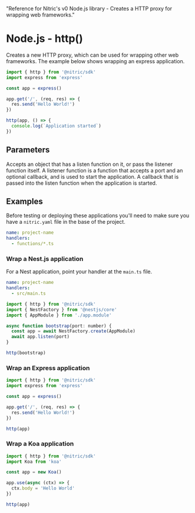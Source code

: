   "Reference for Nitric's v0 Node.js library - Creates a HTTP proxy for wrapping web frameworks."

# Node.js - http()

Creates a new HTTP proxy, which can be used for wrapping other web frameworks. The example below shows wrapping an express application.

```javascript
import { http } from '@nitric/sdk'
import express from 'express'

const app = express()

app.get('/', (req, res) => {
  res.send('Hello World!')
})

http(app, () => {
  console.log(`Application started`)
})
```

## Parameters

<Properties>
  <Property
    name="app"
    required
    type="NodeApplication | (port: number, callback?: () => void)"
  >
    Accepts an object that has a listen function on it, or pass the listener
    function itself. A listener function is a function that accepts a port and
    an optional callback, and is used to start the application.
  </Property>
  <Property name="callback" type="() => void">
    A callback that is passed into the listen function when the application is
    started.
  </Property>
</Properties>

## Examples

Before testing or deploying these applications you'll need to make sure you have a `nitric.yaml` file in the base of the project.

```yaml
name: project-name
handlers:
  - functions/*.ts
```

### Wrap a Nest.js application

For a Nest application, point your handler at the `main.ts` file.

```yaml
name: project-name
handlers:
  - src/main.ts
```

```javascript
import { http } from '@nitric/sdk'
import { NestFactory } from '@nestjs/core'
import { AppModule } from './app.module'

async function bootstrap(port: number) {
  const app = await NestFactory.create(AppModule)
  await app.listen(port)
}

http(bootstrap)
```

### Wrap an Express application

```javascript
import { http } from '@nitric/sdk'
import express from 'express'

const app = express()

app.get('/', (req, res) => {
  res.send('Hello World!')
})

http(app)
```

### Wrap a Koa application

```javascript
import { http } from '@nitric/sdk'
import Koa from 'koa'

const app = new Koa()

app.use(async (ctx) => {
  ctx.body = 'Hello World'
})

http(app)
```
